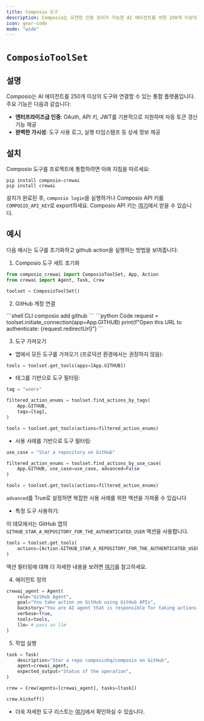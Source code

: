 ```yaml
---
title: Composio 도구
description: Composio는 유연한 인증 관리가 가능한 AI 에이전트를 위한 250개 이상의 프로덕션 준비 도구를 제공합니다.
icon: gear-code
mode: "wide"
---
```


# `ComposioToolSet`

## 설명
Composio는 AI 에이전트를 250개 이상의 도구와 연결할 수 있는 통합 플랫폼입니다. 주요 기능은 다음과 같습니다:

- **엔터프라이즈급 인증**: OAuth, API 키, JWT를 기본적으로 지원하며 자동 토큰 갱신 기능 제공
- **완벽한 가시성**: 도구 사용 로그, 실행 타임스탬프 등 상세 정보 제공

## 설치

Composio 도구를 프로젝트에 통합하려면 아래 지침을 따르세요:

```shell
pip install composio-crewai
pip install crewai
```

설치가 완료된 후, `composio login`을 실행하거나 Composio API 키를 `COMPOSIO_API_KEY`로 export하세요. Composio API 키는 [여기](https://app.composio.dev)에서 받을 수 있습니다.

## 예시

다음 예시는 도구를 초기화하고 github action을 실행하는 방법을 보여줍니다:

1. Composio 도구 세트 초기화

```python Code
from composio_crewai import ComposioToolSet, App, Action
from crewai import Agent, Task, Crew

toolset = ComposioToolSet()
```

2. GitHub 계정 연결
<CodeGroup>
```shell CLI
composio add github
```
```python Code
request = toolset.initiate_connection(app=App.GITHUB)
print(f"Open this URL to authenticate: {request.redirectUrl}")
```
</CodeGroup>

3. 도구 가져오기

- 앱에서 모든 도구를 가져오기 (프로덕션 환경에서는 권장하지 않음):
```python Code
tools = toolset.get_tools(apps=[App.GITHUB])
```

- 태그를 기반으로 도구 필터링:
```python Code
tag = "users"

filtered_action_enums = toolset.find_actions_by_tags(
    App.GITHUB,
    tags=[tag], 
)

tools = toolset.get_tools(actions=filtered_action_enums)
```

- 사용 사례를 기반으로 도구 필터링:
```python Code
use_case = "Star a repository on GitHub"

filtered_action_enums = toolset.find_actions_by_use_case(
    App.GITHUB, use_case=use_case, advanced=False
)

tools = toolset.get_tools(actions=filtered_action_enums)
```
<Tip>`advanced`를 True로 설정하면 복잡한 사용 사례를 위한 액션을 가져올 수 있습니다</Tip>

- 특정 도구 사용하기:

이 데모에서는 GitHub 앱의 `GITHUB_STAR_A_REPOSITORY_FOR_THE_AUTHENTICATED_USER` 액션을 사용합니다.
```python Code
tools = toolset.get_tools(
    actions=[Action.GITHUB_STAR_A_REPOSITORY_FOR_THE_AUTHENTICATED_USER]
)
```
액션 필터링에 대해 더 자세한 내용을 보려면 [여기](https://docs.composio.dev/patterns/tools/use-tools/use-specific-actions)를 참고하세요.

4. 에이전트 정의

```python Code
crewai_agent = Agent(
    role="GitHub Agent",
    goal="You take action on GitHub using GitHub APIs",
    backstory="You are AI agent that is responsible for taking actions on GitHub on behalf of users using GitHub APIs",
    verbose=True,
    tools=tools,
    llm= # pass an llm
)
```

5. 작업 실행

```python Code
task = Task(
    description="Star a repo composiohq/composio on GitHub",
    agent=crewai_agent,
    expected_output="Status of the operation",
)

crew = Crew(agents=[crewai_agent], tasks=[task])

crew.kickoff()
```

* 더욱 자세한 도구 리스트는 [여기](https://app.composio.dev)에서 확인하실 수 있습니다.